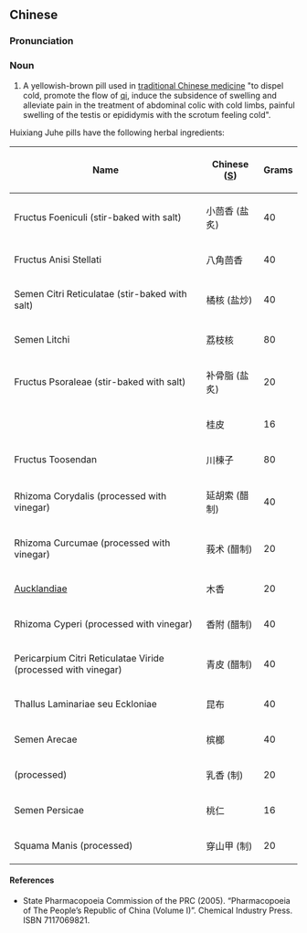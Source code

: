 ==Chinese==
{{zh-forms}}

===Pronunciation===
{{zh-pron
|m=huíxiāng júhé wán
|cat=n
}}

===Noun===
{{zh-noun}}

# A yellowish-brown pill used in [[traditional Chinese medicine]] "to dispel cold, promote the flow of [[qi]], induce the subsidence of swelling and alleviate pain in the treatment of abdominal colic with cold limbs, painful swelling of the testis or epididymis with the scrotum feeling cold".

Huixiang Juhe pills have the following herbal ingredients:

{| class="wikitable sortable"
|-
!Name
!Chinese ([[Simplified Chinese|S]])
!Grams
|-
|Fructus Foeniculi (stir-baked with salt)
|小茴香 (盐炙)
| 40
|-
|Fructus Anisi Stellati
|八角茴香
| 40
|-
|Semen Citri Reticulatae (stir-baked with salt)
|橘核 (盐炒)
| 40
|-
|Semen Litchi
|荔枝核
| 80
|-
|Fructus Psoraleae (stir-baked with salt)
|补骨脂 (盐炙)
| 20
|-
| {{l|la|cortex|Cortex}} {{l|mul|Cinnamomum|Cinnamomi}}
|桂皮
| 16
|-
|Fructus Toosendan
|川楝子
| 80
|-
|Rhizoma Corydalis (processed with vinegar)
|延胡索 (醋制)
| 40
|-
|Rhizoma Curcumae (processed with vinegar)
|莪术 (醋制)
| 20
|-
| {{l|la|radix|Radix}} [[Aucklandia|Aucklandiae]]
|木香
| 20
|-
|Rhizoma Cyperi (processed with vinegar)
|香附 (醋制)
| 40
|-
|Pericarpium Citri Reticulatae Viride (processed with vinegar)
|青皮 (醋制)
| 40
|-
|Thallus Laminariae seu Eckloniae
|昆布
| 40
|-
|Semen Arecae
|槟榔
| 40
|-
| {{l|la|olibanum|Olibanum}} (processed)
|乳香 (制)
| 20
|-
|Semen Persicae
|桃仁
| 16
|-
|Squama Manis (processed)
|穿山甲 (制)
| 20
|}

====References====
* State Pharmacopoeia Commission of the PRC (2005). “Pharmacopoeia of The People’s Republic of China (Volume I)”. Chemical Industry Press. ISBN 7117069821.